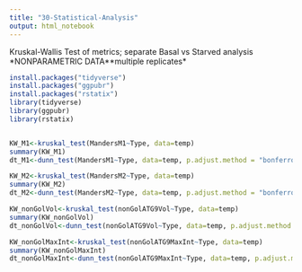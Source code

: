 ```yaml
---
title: "30-Statistical-Analysis"
output: html_notebook
---
```



Kruskal-Wallis Test of metrics; separate Basal vs Starved analysis
*NONPARAMETRIC DATA**multiple replicates*
```r

install.packages("tidyverse")
install.packages("ggpubr")
install.packages("rstatix")
library(tidyverse)
library(ggpubr)
library(rstatix)


KW_M1<-kruskal_test(MandersM1~Type, data=temp)
summary(KW_M1)
dt_M1<-dunn_test(MandersM1~Type, data=temp, p.adjust.method = "bonferroni")

KW_M2<-kruskal_test(MandersM2~Type, data=temp)
summary(KW_M2)
dt_M2<-dunn_test(MandersM2~Type, data=temp, p.adjust.method = "bonferroni")

KW_nonGolVol<-kruskal_test(nonGolATG9Vol~Type, data=temp)
summary(KW_nonGolVol)
dt_nonGolVol<-dunn_test(nonGolATG9Vol~Type, data=temp, p.adjust.method = "bonferroni")

KW_nonGolMaxInt<-kruskal_test(nonGolATG9MaxInt~Type, data=temp)
summary(KW_nonGolMaxInt)
dt_nonGolMaxInt<-dunn_test(nonGolATG9MaxInt~Type, data=temp, p.adjust.method = "bonferroni")
```